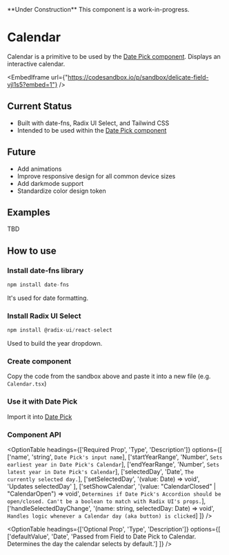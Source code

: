  
<Callout emoji="🚧">
  **Under Construction** This component is a work-in-progress.
</Callout>

# Calendar

Calendar is a primitive to be used by the [Date Pick component](../formDatePick). Displays an interactive calendar.
<br/>

<EmbedIframe url={"https://codesandbox.io/p/sandbox/delicate-field-vjl1s5?embed=1"} />

## Current Status

- Built with date-fns, Radix UI Select, and Tailwind CSS
- Intended to be used within the [Date Pick component](../formDatePick)

## Future

- Add animations
- Improve responsive design for all common device sizes
- Add darkmode support
- Standardize color design token

## Examples
 
TBD

## How to use

<Steps>
 
### Install date-fns library
 
```js copy 
npm install date-fns
```
It's used for date formatting.

### Install Radix UI Select
 
```js copy 
npm install @radix-ui/react-select
```
Used to build the year dropdown.

### Create component

Copy the code from the sandbox above and paste it into a new file (e.g. `Calendar.tsx`)
 
### Use it with Date Pick

Import it into [Date Pick](/formDatePick)

</Steps>

### Component API

<OptionTable
  headings={['Required Prop', 'Type', 'Description']}
  options={[
    ['name', 'string', `Date Pick's input name`],
    ['startYearRange', 'Number', `Sets earliest year in Date Pick's Calendar`],
    ['endYearRange', 'Number', `Sets latest year in Date Pick's Calendar`],
    ['selectedDay', 'Date', `The currently selected day.`],
    ['setSelectedDay', '(value: Date) => void', 'Updates selectedDay' ],
    ['setShowCalendar', '(value: "CalendarClosed" | "CalendarOpen") => void', `Determines if Date Pick's Accordion should be open/closed. Can't be a boolean to match with Radix UI's props.`],
    ['handleSelectedDayChange', '(name: string, selectedDay: Date) => void', `Handles logic whenever a Calendar day (aka button) is clicked`]
  ]}
/>

<OptionTable
  headings={['Optional Prop', 'Type', 'Description']}
  options={[
    ['defaultValue', 'Date', 'Passed from Field to Date Pick to Calendar. Determines the day the calendar selects by default.']
  ]}
/>

